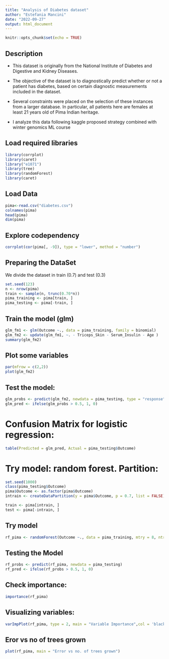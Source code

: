 ```yaml
---
title: "Analysis of Diabetes dataset"
author: "Estefania Mancini"
date: "2022-09-27"
output: html_document
---
```


```r
knitr::opts_chunk$set(echo = TRUE)
```

## Description

* This dataset is originally from the National Institute of Diabetes and Digestive and Kidney Diseases. 

* The objective of the dataset is to diagnostically predict whether or not a patient has diabetes, based on certain diagnostic measurements included in the dataset. 

* Several constraints were placed on the selection of these instances from a larger database. In particular, all patients here are females at least 21 years old of Pima Indian heritage.

* I analyze this data following kaggle proposed strategy combined with winter genomics ML course

## Load required libraries

```r
library(corrplot)
library(caret)
library("e1071")
library(tree)
library(randomForest)
library(caret)
```

## Load Data

```r
pima<-read.csv("diabetes.csv")
colnames(pima)
head(pima)
dim(pima)
```


## Explore codependency

```r
corrplot(cor(pima[, -9]), type = "lower", method = "number")
```

## Preparing the DataSet
We divide the dataset in train (0.7) and  test (0.3)

```r
set.seed(123)
n <- nrow(pima)
train <- sample(n, trunc(0.70*n))
pima_training <- pima[train, ]
pima_testing <- pima[-train, ]
```

## Train the model (glm)

```r
glm_fm1 <- glm(Outcome ~., data = pima_training, family = binomial)
glm_fm2 <- update(glm_fm1, ~. - Triceps_Skin - Serum_Insulin - Age )
summary(glm_fm2)
```

## Plot some variables

```r
par(mfrow = c(2,2))
plot(glm_fm2)
```

## Test the model:

```r
glm_probs <- predict(glm_fm2, newdata = pima_testing, type = "response")
glm_pred <- ifelse(glm_probs > 0.5, 1, 0)
```

# Confusion Matrix for logistic regression:

```r
table(Predicted = glm_pred, Actual = pima_testing$Outcome)
```

# Try model: random forest. Partition:

```r
set.seed(1000)
class(pima_testing$Outcome)
pima$Outcome <- as.factor(pima$Outcome)
intrain <- createDataPartition(y = pima$Outcome, p = 0.7, list = FALSE)

train <- pima[intrain, ]
test <- pima[-intrain, ]
```

## Try model

```r
rf_pima <- randomForest(Outcome ~., data = pima_training, mtry = 8, ntree=50, importance = TRUE)
```

## Testing the Model

```r
rf_probs <- predict(rf_pima, newdata = pima_testing)
rf_pred <- ifelse(rf_probs > 0.5, 1, 0)
```

## Check importance:

```r
importance(rf_pima)
```

## Visualizing variables:

```r
varImpPlot(rf_pima, type = 2, main = "Variable Importance",col = 'black')
```


## Eror vs no of trees grown

```r
plot(rf_pima, main = "Error vs no. of trees grown")
```
